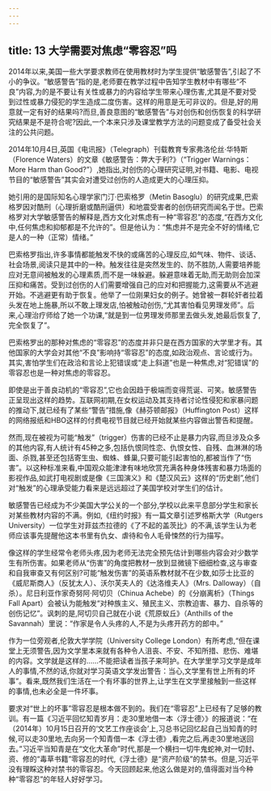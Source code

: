 ```yaml
---
---
---
```

title: 13 大学需要对焦虑“零容忍”吗
---



2014年以来,美国一些大学要求教师在使用教材时为学生提供“敏感警告”,引起了不小的争议。“敏感警告”指的是,老师要在教学过程中告知学生教材中有哪些“不良”内容,为的是不要让有关性或暴力的内容给学生带来心理伤害,尤其是不要对受到过性或暴力侵犯的学生造成二度伤害。这样的用意是无可非议的。但是,好的用意就一定有好的结果吗?而旦,善良意图的“敏感警告”与对创伤和创伤恢复的科学研究结果是不是符合呢?因此,一个本来只涉及课堂教学方法的问题变成了备受社会关注的公共问题。

2014年10月4日,英国《电讯报》（Telegraph）刊载教育专家弗洛伦丝·华特斯（Florence Waters）的文章《敏感警告：弊大于利?》（“Trigger Warnings： More Harm than Good?”）,她指出,对创伤的心理研究证明,对书籍、电影、电视节目的“敏感警告”其实会对遭受过创伤的人造成更大的心理压抑。

她引用的是国际知名心理学家门汀·巴索格罗（Metin Basoglu）的研究成果,巴索格罗因对酷刑（心理折磨或酷刑逼供）和地震受害者的创伤研究而闻名于世。巴索格罗对大学敏感警告的解释是,西方文化对焦虑有一种“零容忍”的态度,“在西方文化中,任何焦虑和抑郁都是不允许的”。但是他认为：“焦虑并不是完全不好的情绪,它是人的一种（正常）情绪。”

巴索格罗指出,许多事情都能触发不快的或痛苦的心理反应,如气味、物件、谈话、社会场景,阅读只是其中的一种。触发往往是突然发生的、防不胜防,人需要培养能应对无意间被触发的心理素质,而不是一味躲避。躲避意味着无助,而无助则会加深压抑和痛苦。受到过创伤的人们需要增强自己的应对和把握能力,这需要从不逃避开始。不逃避更有助于恢复。他举了一位刚果妇女的例子。她曾被一群轮奸者拉着头发在地上施暴,所以不敢上理发店,怕被触动创伤,“尤其害怕看见男理发师”。后来,心理治疗师给了她一个功课,“就是到一位男理发师那里去做头发,她最后恢复了,完全恢复了”。

巴索格罗出的那种对焦虑的“零容忍”的态度并非只是在西方国家的大学里才有。其他国家的大学会对其他“不良”影响持“零容忍”的态度,如政治观点、言论或行为。其实,害怕学生们在政洽和言论上犯错误或“走上斜道”也是一种焦虑,对“犯错误”的零容忍也是一种对焦虑的零容忍。

即使是出于善良动机的“零容忍”,它也会因趋于极端而变得荒诞、可笑。敏感警告正呈现出这样的趋势。互联网初期,在女权运动及其支持者讨论性侵犯和家暴问题的推动下,就已经有了某些“警告”措施,像《赫芬顿邮报》（Huffington Post）这样的网络报纸和HBO这样的付费电视节目就已经开始就某些内容做出警告和提醒。

然而,现在被视为可能“触发”（trigger）伤害的已经不止是暴力内容,而旦涉及众多的其他内容,有人统计有45种之多,包括仇恨同性恋、仇恨女性、自残、血淋淋的场面、杀戮,甚至还包括寄生虫、蜘蛛、蜂巢,只要可能引起害怕的,都被当作了“伤害”。以这种标准来看,中国观众能津津有味地欣赏充满各种身体残害和暴力场面的影视作品,如武打电视剧或是像《三国演义》和《楚汉风云》这样的“历史剧”,他们对“触发”的心理承受能力看来是远远超过了美国学校对学生们的估计。

敏感警告已经成为不少美国大学公关的一个部分,学校以此来平息部分学生和家长对某些教材内容的不满。例如,《纽约时报》有一篇文章引述罗格斯大学（Rutgers University）一位学生对菲兹杰拉德的《了不起的盖茨比》的不满,该学生认为老师应该事先提醒他这本书里有仇女、虐待和令人毛骨悚然的行为描写。

像这样的学生经常令老师头疼,因为老师无法完全预先估计到哪些内容会对少数学生有所伤害。如果老师从“伤害”的角度把教材一放到显微镜下细细检查,这与审查和自我审查又有何区别?可能“触发伤害”的英语系教材就不在少数,如莎士比亚的《威尼斯商人》（反犹太人）、沃尔芙夫人的《达洛维夫人》（Mrs. Dalloway）（自杀）。尼日利亚作家奇努阿·阿切贝（Chinua Achebe）的《分崩离析》（Things Fall Apart）会被认为能触发“对种族主义、殖民主义、宗教迫害、暴力、自杀等的创伤记忆”。讽刺的是,阿切贝自己就在小说《荒原蚁丘》（Anthills of the Savannah）里说：“作家是令人头疼的人,不是为头疼开药方的郎中。”

作为一位旁观者,伦敦大学学院（University College London）有所考虑,“但在课堂上无须警告,因为文学里本来就有各种令人沮丧、不安、不知所措、悲伤、难堪的内容。文学就是这样的……不能把读者当孩子来呵护。在大学里学习文学是成年人的事情,不然的话,你就对学习英语文学发出警告：当心,文学里有世上所有的坏事”。看来,既然我们生活在一个有坏事的世界上,让学生在文学里接触到一些这样的事情,也未必全是一件坏事。

要求对“世上的坏事”零容忍是根本做不到的。我们在“零容忍”上已经有了足够的教训。有一篇《习近平回忆知青岁月：走30里地借一本〈浮士德〉》的报道说：“在（2014年）10月15日召开的‘文艺工作座谈会’上,习总书记回忆起自己当知青的时候,可以走30里地,去向另一个知青借一本《浮士德》,看完之后,再走30里地送回去。”习近平当知青是在“文化大革命”时代,那是一个横扫一切牛鬼蛇神,对一切封、资、修的“毒草书籍”零容忍的时代,《浮士德》是“资产阶级”的禁书。但是,习近平没有理睬这种对禁书的零容忍。今天回顾起来,他这么做是对的,值得面对当今种种“零容忍”的年轻人好好学习。